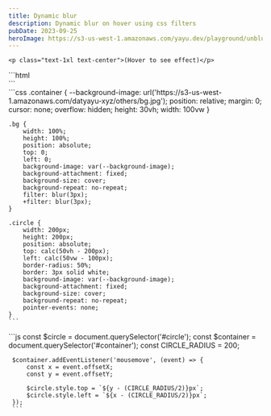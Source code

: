 ```yaml
---
title: Dynamic blur
description: Dynamic blur on hover using css filters
pubDate: 2023-09-25
heroImage: https://s3-us-west-1.amazonaws.com/yayu.dev/playground/unbluring-circle.jpg
---
```



<ExperimentsLayout slug="02-dynamic-blur">

<div class="w-full" slot="demo">
    <DynamicBlurDemo />

    <p class="text-1xl text-center">(Hover to see effect)</p>
</div>

<div class="w-full" slot="html">
    ```html
    <div id="container" class="container">
        <div class="bg"></div>
        <div id="circle" clas="circle"></div>
    </div>
    ```
</div>

<div class="w-full" slot="css">
    ```css
    .container {
        --background-image: url('https://s3-us-west-1.amazonaws.com/datyayu-xyz/others/bg.jpg');
        position: relative;
        margin: 0;
        cursor: none;
        overflow: hidden;
        height: 30vh;
        width: 100vw
    }

    .bg {
        width: 100%;
        height: 100%;
        position: absolute;
        top: 0;
        left: 0;
        background-image: var(--background-image);
        background-attachment: fixed;
        background-size: cover;
        background-repeat: no-repeat;
        filter: blur(3px);
        +filter: blur(3px);
    }

    .circle {
        width: 200px;
        height: 200px;
        position: absolute;
        top: calc(50vh - 200px);
        left: calc(50vw - 100px);
        border-radius: 50%;
        border: 3px solid white;
        background-image: var(--background-image);
        background-attachment: fixed;
        background-size: cover;
        background-repeat: no-repeat;
        pointer-events: none;
    }
    ```
</div>


<div class="w-full" slot="js">
     ```js
     const $circle = document.querySelector('#circle');
     const $container = document.querySelector('#container');
     const CIRCLE_RADIUS = 200;

     $container.addEventListener('mousemove', (event) => {
         const x = event.offsetX;
         const y = event.offsetY;

         $circle.style.top = `${y - (CIRCLE_RADIUS/2)}px`;
         $circle.style.left = `${x - (CIRCLE_RADIUS/2)}px`;
     });
     ```
 </div>

</ExperimentsLayout>
